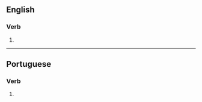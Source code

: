==English==

===Verb===
{{en-verb|angliciz}}

# {{standard spelling of|from=American spelling|from2=Oxford British spelling|lang=en|anglicise}}

----

==Portuguese==

===Verb===
{{pt-verb-form}}

# {{pt-verb-form-of|anglicizar|e}}
